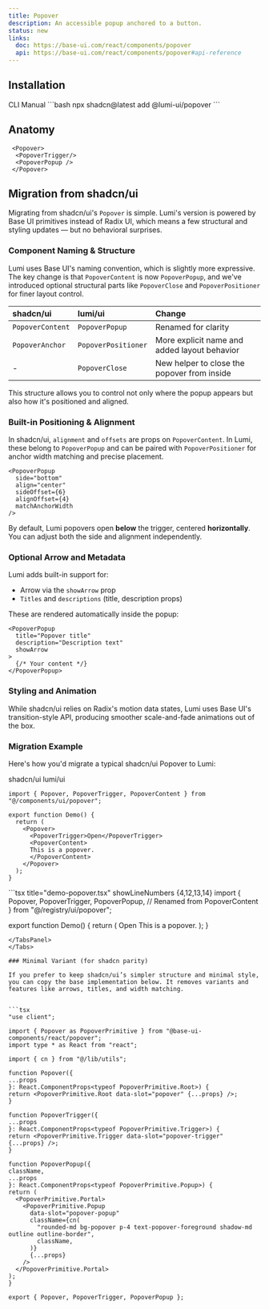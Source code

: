 ```yaml
---
title: Popover
description: An accessible popup anchored to a button.
status: new
links:
  doc: https://base-ui.com/react/components/popover
  api: https://base-ui.com/react/components/popover#api-reference
---
```


<ComponentPreview name="popover-demo" />

## Installation

<CodeTabs>
  <TabsList>
    <TabsTab value="cli">CLI</TabsTab>
    <TabsTab value="manual">Manual</TabsTab>
  </TabsList>

  <TabsPanel value="cli">
    ```bash
    npx shadcn@latest add @lumi-ui/popover
    ```
  </TabsPanel>

  <TabsPanel value="manual">
    <Steps>
      <Step title="Copy and paste the following code into your project.">
        <ComponentSourceCode name="popover" title="popover.tsx" collapsible/>
      </Step>
    </Steps>
  </TabsPanel>
</CodeTabs>


## Anatomy

```tsx
 <Popover>
  <PopoverTrigger/>
  <PopoverPopup />
 </Popover>
```


## Migration from shadcn/ui

Migrating from shadcn/ui's `Popover` is simple. Lumi's version is powered by Base UI primitives instead of Radix UI, which means a few structural and styling updates — but no behavioral surprises.

### Component Naming & Structure

Lumi uses Base UI's naming convention, which is slightly more expressive. The key change is that `PopoverContent` is now `PopoverPopup`, and we've introduced optional structural parts like `PopoverClose` and `PopoverPositioner` for finer layout control.

| shadcn/ui | lumi/ui | Change
| :--- | :--- | :--- |
| `PopoverContent`  | `PopoverPopup`  | Renamed for clarity
| `PopoverAnchor`  | `PopoverPositioner`  | More explicit name and added layout behavior
| -  | `PopoverClose`  | New helper to close the popover from inside

This structure allows you to control not only where the popup appears but also how it's positioned and aligned.

### Built-in Positioning & Alignment

In shadcn/ui, `alignment` and `offsets` are props on `PopoverContent`. In Lumi, these belong to `PopoverPopup` and can be paired with `PopoverPositioner` for anchor width matching and precise placement.

```tsx
<PopoverPopup
  side="bottom"
  align="center"
  sideOffset={6}
  alignOffset={4}
  matchAnchorWidth
/>
```
By default, Lumi popovers open **below** the trigger, centered **horizontally**. You can adjust both the side and alignment independently.

### Optional Arrow and Metadata

Lumi adds built-in support for:
- Arrow via the `showArrow` prop
- `Titles` and `descriptions` (title, description props)

These are rendered automatically inside the popup:

```tsx
<PopoverPopup
  title="Popover title"
  description="Description text"
  showArrow
>
  {/* Your content */}
</PopoverPopup>
```

### Styling and Animation

While shadcn/ui relies on Radix's motion data states, Lumi uses Base UI's transition-style API, producing smoother scale-and-fade animations out of the box.

### Migration Example

Here's how you'd migrate a typical shadcn/ui Popover to Lumi:

<Tabs defaultValue="shadcn/ui"> 
  <TabsList> 
    <TabsTab value="shadcn/ui">shadcn/ui</TabsTab> 
    <TabsTab value="lumi/ui">lumi/ui</TabsTab> 
</TabsList> 
  <TabsPanel value="shadcn/ui"> 

  ```tsx title="demo-popover.tsx" 
  import { Popover, PopoverTrigger, PopoverContent } from "@/components/ui/popover";

  export function Demo() {
    return (
      <Popover>
        <PopoverTrigger>Open</PopoverTrigger>
        <PopoverContent>
        This is a popover.
        </PopoverContent>
      </Popover>
    );
  }
  ```
  </TabsPanel>
  <TabsPanel value="lumi/ui">
  ```tsx title="demo-popover.tsx" showLineNumbers {4,12,13,14}
  import {
    Popover,
    PopoverTrigger,
    PopoverPopup,       // Renamed from PopoverContent
  } from "@/registry/ui/popover";

  export function Demo() {
    return (
      <Popover>
        <PopoverTrigger>Open</PopoverTrigger>
        <PopoverPopup
          showArrow
          title="Popover title"
          description="This is a Lumi popover."
        >
          This is a popover.
        </PopoverPopup>
      </Popover>
    );
  }
  ```
  </TabsPanel> 
</Tabs>

### Minimal Variant (for shadcn parity)

If you prefer to keep shadcn/ui’s simpler structure and minimal style, you can copy the base implementation below. It removes variants and features like arrows, titles, and width matching.


```tsx
"use client";

import { Popover as PopoverPrimitive } from "@base-ui-components/react/popover";
import type * as React from "react";

import { cn } from "@/lib/utils";

function Popover({
  ...props
}: React.ComponentProps<typeof PopoverPrimitive.Root>) {
  return <PopoverPrimitive.Root data-slot="popover" {...props} />;
}

function PopoverTrigger({
  ...props
}: React.ComponentProps<typeof PopoverPrimitive.Trigger>) {
  return <PopoverPrimitive.Trigger data-slot="popover-trigger" {...props} />;
}

function PopoverPopup({
  className,
  ...props
}: React.ComponentProps<typeof PopoverPrimitive.Popup>) {
  return (
    <PopoverPrimitive.Portal>
      <PopoverPrimitive.Popup
        data-slot="popover-popup"
        className={cn(
          "rounded-md bg-popover p-4 text-popover-foreground shadow-md outline outline-border",
          className,
        )}
        {...props}
      />
    </PopoverPrimitive.Portal>
  );
}

export { Popover, PopoverTrigger, PopoverPopup };
```